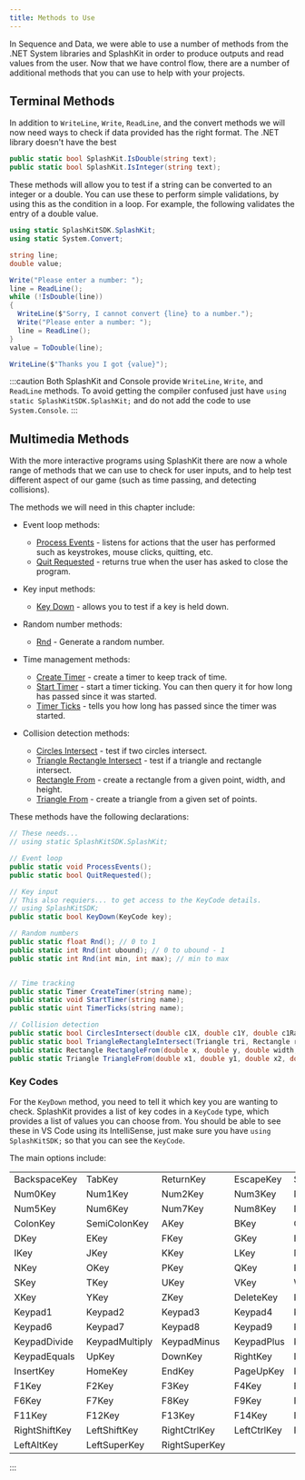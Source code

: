 ```yaml
---
title: Methods to Use
---
```


In Sequence and Data, we were able to use a number of methods from the .NET System libraries and SplashKit in order to produce outputs and read values from the user. Now that we have control flow, there are a number of additional methods that you can use to help with your projects.

## Terminal Methods

<div class="not-content">
  <YouTube id="ozp3oUHEidg" params="fs=1&modestbranding=1&rel=0&autoplay=1"/>
</div>

In addition to `WriteLine`, `Write`, `ReadLine`, and the convert methods we will now need ways to check if data provided has the right format. The .NET library doesn't have the best 

```cs
public static bool SplashKit.IsDouble(string text);
public static bool SplashKit.IsInteger(string text);
```

These methods will allow you to test if a string can be converted to an integer or a double. You can use these to perform simple validations, by using this as the condition in a loop. For example, the following validates the entry of a double value.

```cs
using static SplashKitSDK.SplashKit;
using static System.Convert;

string line;
double value;

Write("Please enter a number: ");
line = ReadLine();
while (!IsDouble(line))
{
  WriteLine($"Sorry, I cannot convert {line} to a number.");
  Write("Please enter a number: ");
  line = ReadLine();
}
value = ToDouble(line);

WriteLine($"Thanks you I got {value}");
```

:::caution
Both SplashKit and Console provide `WriteLine`, `Write`, and `ReadLine` methods. To avoid getting the compiler confused just have `using static SplashKitSDK.SplashKit;` and do not add the code to use `System.Console`.
:::

## Multimedia Methods

<div class="not-content">
  <YouTube id="Vye2OGN2iI0" params="fs=1&modestbranding=1&rel=0&autoplay=1"/>
</div>

With the more interactive programs using SplashKit there are now a whole range of methods that we can use to check for user inputs, and to help test different aspect of our game (such as time passing, and detecting collisions).

The methods we will need in this chapter include:

- Event loop methods:
  - [Process Events](https://splashkit.io/api/input/#process-events) - listens for actions that the user has performed such as keystrokes, mouse clicks, quitting, etc.
  - [Quit Requested](https://splashkit.io/api/input/#quit-requested) - returns true when the user has asked to close the program.

- Key input methods:
  - [Key Down](https://splashkit.io/api/input/#key-down) - allows you to test if a key is held down.

- Random number methods:
  - [Rnd](https://splashkit.io/api/utilities/#rnd) - Generate a random number.

- Time management methods:
  - [Create Timer](https://splashkit.io/api/timers/#create-timer) - create a timer to keep track of time.
  - [Start Timer](https://splashkit.io/api/timers/#start-timer) - start a timer ticking. You can then query it for how long has passed since it was started.
  - [Timer Ticks](https://splashkit.io/api/timers/#timer-ticks) - tells you how long has passed since the timer was started.

- Collision detection methods:
  - [Circles Intersect](https://splashkit.io/api/geometry/#circles-intersect-2) - test if two circles intersect.
  - [Triangle Rectangle Intersect](https://splashkit.io/api/geometry/#triangle-rectangle-intersect) - test if a triangle and rectangle intersect.
  - [Rectangle From](https://splashkit.io/api/geometry/#rectangle-from-3) - create a rectangle from a given point, width, and height.
  - [Triangle From](https://splashkit.io/api/geometry/#triangle-from-2) - create a triangle from a given set of points.

These methods have the following declarations:

```cs
// These needs...
// using static SplashKitSDK.SplashKit;

// Event loop
public static void ProcessEvents();
public static bool QuitRequested();

// Key input
// This also requiers... to get access to the KeyCode details.
// using SplashKitSDK;
public static bool KeyDown(KeyCode key);

// Random numbers
public static float Rnd(); // 0 to 1
public static int Rnd(int ubound); // 0 to ubound - 1
public static int Rnd(int min, int max); // min to max


// Time tracking
public static Timer CreateTimer(string name);
public static void StartTimer(string name);
public static uint TimerTicks(string name);

// Collision detection
public static bool CirclesIntersect(double c1X, double c1Y, double c1Radius, double c2X, double c2Y, double c2Radius);
public static bool TriangleRectangleIntersect(Triangle tri, Rectangle rect);
public static Rectangle RectangleFrom(double x, double y, double width, double height);
public static Triangle TriangleFrom(double x1, double y1, double x2, double y2, double x3, double y3);
```

### Key Codes

For the `KeyDown` method, you need to tell it which key you are wanting to check. SplashKit provides a list of key codes in a `KeyCode` type, which provides a list of values you can choose from. You should be able to see these in VS Code using its IntelliSense, just make sure you have `using SplashKitSDK;` so that you can see the `KeyCode`.

The main options include:

||||||
|--|--|--|--|--|
| BackspaceKey | TabKey | ReturnKey | EscapeKey | SpaceKey |
| Num0Key | Num1Key | Num2Key | Num3Key | Num4Key |
| Num5Key | Num6Key | Num7Key | Num8Key | Num9Key |
| ColonKey | SemiColonKey | AKey | BKey | CKey |
| DKey | EKey | FKey | GKey | HKey |
| IKey | JKey | KKey | LKey | MKey |
| NKey | OKey | PKey | QKey | RKey |
| SKey | TKey | UKey | VKey | WKey |
| XKey | YKey | ZKey | DeleteKey | Keypad0 |
| Keypad1 | Keypad2 | Keypad3 | Keypad4 | Keypad5 |
| Keypad6 | Keypad7 | Keypad8 | Keypad9 | KeypadPeriod |
| KeypadDivide | KeypadMultiply | KeypadMinus | KeypadPlus | KeypadEnter |
| KeypadEquals | UpKey | DownKey | RightKey | LeftKey |
| InsertKey | HomeKey | EndKey | PageUpKey | PageDownKey |
| F1Key | F2Key | F3Key | F4Key | F5Key |
| F6Key | F7Key | F8Key | F9Key | F10Key |
| F11Key | F12Key | F13Key | F14Key | F15Key |
| RightShiftKey | LeftShiftKey | RightCtrlKey | LeftCtrlKey | RightAltKey |
| LeftAltKey | LeftSuperKey | RightSuperKey | | |

:::
